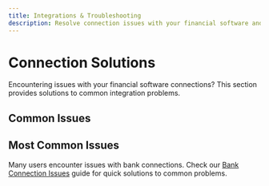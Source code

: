 ```yaml
---
title: Integrations & Troubleshooting
description: Resolve connection issues with your financial software and integrations
---
```


# Connection Solutions

Encountering issues with your financial software connections? This section provides solutions to common integration problems.

## Common Issues

<Cards>
  <Card title="Bank Connection Issues" href="/docs/integrations-troubleshooting/bank-connections" icon="lucide-home" />
  <Card title="Payroll Software Issues" href="/docs/integrations-troubleshooting/payroll-issues" icon="lucide-users" />
  <Card title="POS Software Issues" href="/docs/integrations-troubleshooting/pos-issues" icon="lucide-shopping-cart" />
  <Card title="Expense & Corporate Card Issues" href="/docs/integrations-troubleshooting/expense-card-issues" icon="lucide-credit-card" />
  <Card title="Other Software Integrations" href="/docs/integrations-troubleshooting/other-integrations" icon="lucide-settings" />
</Cards>

## Most Common Issues

Many users encounter issues with bank connections. Check our [Bank Connection Issues](/docs/integrations-troubleshooting/bank-connections) guide for quick solutions to common problems.